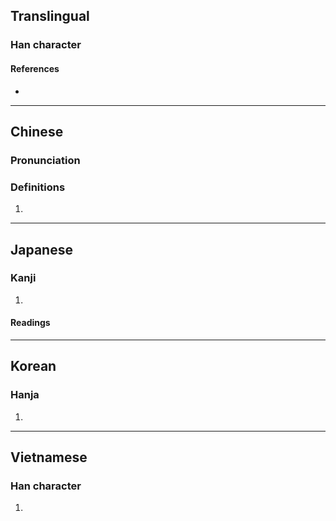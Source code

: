 {{also|唢}}
{{character info/new}}
==Translingual==

===Han character===
{{Han char|rn=30|rad=口|as=10|sn=13|four=69086|canj=RFBC|ids=⿰口𧴪}}

====References====
* {{Han ref|kx=0204.111|dkj=04138|dj=0426.280|hdz=10667.060|uh=55E9|ud=21993|bh=DCD4|bd=56532}}

----

==Chinese==
{{zh-forms|s=唢}}

===Pronunciation===
{{zh-pron
|m=suǒ
|c=so2
|mn=ml:só
|mc=y
|oc=y
|cat=n
}}

===Definitions===
{{zh-hanzi}}

# {{zh-only|嗩吶}}

----

==Japanese==

===Kanji===
{{ja-kanji|grade=|rs=口10}}

# {{rfdef|ja|sort=口10}}

====Readings====
{{ja-readings
|goon=さ
|kanon=さ
|kun=}}

----

==Korean==

===Hanja===
{{ko-hanja|hangeul=쇄|rv=swae|mr=swae}}

# {{rfdef|ko|sort=口10}}

----

==Vietnamese==

===Han character===
{{vi-hantu|[[tỏa]], [[toả]]|rs=口10}}

# {{rfdef|vi|sort=口10}}